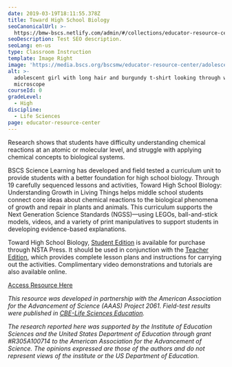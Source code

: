 ```yaml
---
date: 2019-03-19T18:11:55.378Z
title: Toward High School Biology
seoCanonicalUrl: >-
  https://bmw-bscs.netlify.com/admin/#/collections/educator-resource-center/toward-high-school-biology
seoDescription: Test SEO description.
seoLang: en-us
type: Classroom Instruction
template: Image Right
image: 'https://media.bscs.org/bscsmw/educator-resource-center/adolescent-girl.jpg'
alt: >-
  adolescent girl with long hair and burgundy t-shirt looking through white
  microscope
courseId: 0
gradeLevel:
  - High
discipline:
  - Life Sciences
page: educator-resource-center
---
```

Research shows that students have difficulty understanding chemical reactions at an atomic or molecular level, and struggle with applying chemical concepts to biological systems.

BSCS Science Learning has developed and field tested a curriculum unit to provide students with a better foundation for high school biology. Through 19 carefully sequenced lessons and activities, Toward High School Biology: Understanding Growth in Living Things helps middle school students connect core ideas about chemical reactions to the biological phenomena of growth and repair in plants and animals. This curriculum supports the Next Generation Science Standards (NGSS)—using LEGOs, ball-and-stick models, videos, and a variety of print manipulatives to support students in developing evidence-based explanations.  

Toward High School Biology, <a href="https://www.nsta.org/store/product_detail.aspx?id=10.2505/9781681404431" target="_blank" rel="noopener noreferrer">Student Edition</a> is available for purchase through NSTA Press. It should be used in conjunction with the <a href="https://www.nsta.org/store/product_detail.aspx?id=10.2505/9781681405605" target="_blank" rel="noopener noreferrer">Teacher Edition</a>, which provides complete lesson plans and instructions for carrying out the activities. Complimentary video demonstrations and tutorials are also available online.   

<a class="btn btn-outline-secondary" href="https://www.nsta.org/store/product_detail.aspx?id=10.2505/9781681404431" target="_blank" rel="noopener noreferrer">Access Resource Here</a>

_This resource was developed in partnership with the American Association for the Advancement of Science (AAAS) Project 2061. Field-test results were published in_ [_CBE-Life Sciences Education_](https://www.lifescied.org/doi/10.1187/cbe.16-03-0112)_._

_The research reported here was supported by the Institute of Education Sciences and the United States Department of Education through grant #R305A100714 to the American Association for the Advancement of Science. The opinions expressed are those of the authors and do not represent views of the institute or the US Department of Education._
